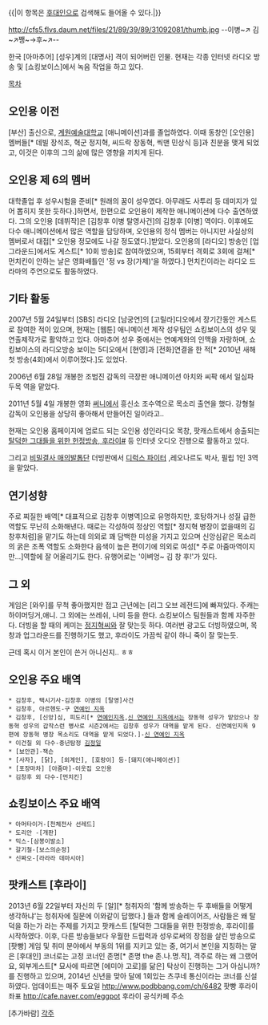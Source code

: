 {{|이 항목은 [[후대인]]으로 검색해도 들어올 수 있다.|}}

http://cfs5.flvs.daum.net/files/21/89/39/89/31092081/thumb.jpg
--이병~↗ 김~↗쨍~→후~↗--

한국 [아마추어] [성우]계의 [대명사] 격이 되어버린 인물. 현재는 각종 인터넷 라디오 방송 및 [쇼킹보이스]에서 녹음 작업을 하고 있다.

[[목차]]
== 오인용 이전 ==
[부산] 출신으로, [[계원예술대학교]] [애니메이션]과를 졸업하였다. 이때 동창인 [오인용] 멤버들[* 데빌 장석조, 혁군 정지혁, 씨드락 장동혁, 씩맨 민상식 등]과 친분을 맺게 되었고, 이것은 이후의 그의 삶에 많은 영향을 끼치게 된다.
== 오인용 제 6의 멤버 ==
대학졸업 후 성우시험을 준비[* 원래의 꿈이 성우였다. 아무래도 사투리 등 데미지가 있어 뽑히지 못한 듯하다.]하면서, 한편으로 오인용이 제작한 애니메이션에 다수 출연하였다. 그의 오인용 [데뷔작]은 [김창후 이병 탈영사건]의 김창후 [이병] 역이다. 이후에도 다수 애니메이션에서 많은 역할을 담당하며, 오인용의 정식 멤버는 아니지만 사실상의 멤버로서 대접[* 오인용 정모에도 나갈 정도였다.]받았다. 오인용의 [라디오] 방송인 [업그라운드]에서도 게스트[* 10회 방송]로 참여하였으며, 15회부터 격회로 3회에 걸쳐[* 먼치킨이 안하는 날은 영화배틀인 '정 vs 장(가제)'을 하였다.] 먼치킨이라는 라디오 드라마의 주연으로도 활동하였다.
== 기타 활동 ==
2007년 5월 24일부터 [SBS] 라디오 [남궁연]의 [고릴라]디오에서 장기간동안 게스트로 참여한 적이 있으며, 현재는 [웹툰] 애니메이션 제작 성우팀인 쇼킹보이스의 성우 및 연출제작가로 활약하고 있다. 아마추어 성우 중에서는 연예계와의 인맥을 자랑하며, 쇼킹보이스의 라디오방송 보이는 5디오에서 [현영]과 [전화]연결을 한 적[* 2010년 새해 첫 방송(4회)에서 이루어졌다.]도 있었다.

2006년 6월 28일 개봉한 조범진 감독의 극장판 애니메이션 아치와 씨팍 에서 일심파 두목 역을 맡았다.

2011년 5월 4일 개봉한 영화 [[써니]]에서 흥신소 조수역으로 목소리 출연을 했다. 강형철 감독이 오인용을 상당히 좋아해서 만들어진 일이라고..

현재는 오인용 홈페이지에 업로드 되는 오인용 성인라디오 목창, 팟캐스트에서 송출되는 [[탈덕한 그대들을 위한 헌정방송, 후라이]][http://www.podbbang.com/ch/6482 #] 등 인터넷 오디오 진행으로 활동하고 있다.

그리고 [[비밀결사 매의발톱단]] 더빙판에서 [[디럭스 파이터]] ,레오나르도 박사, 필립 1인 3역을 맡았다.

== 연기성향 ==
주로 찌질한 배역[* 대표적으로 김창후 이병역]으로 유명하지만, 호탕하거나 성질 급한 역할도 무난히 소화해낸다. 때로는 각성하여 정상인 역할[* 정지혁 병장이 없을때의 김창후처럼]을 맡기도 하는데 의외로 꽤 담백한 미성을 가지고 있으며 신앙심같은 목소리의 굵은 조폭 역할도 소화한다 음색이 높은 편이기에 의외로 여성[* 주로 아줌마역이지만...]역할에 잘 어울리기도 한다. 유행어로는 '이벼엉~ 김 창 후!'가 있다.

== 그 외 ==
게임은 [와우]를 무척 좋아했지만 접고 근년에는 [리그 오브 레전드]에 빠져있다.
주캐는 하이머딩거,애니. 그 외에는 쓰레쉬, 나미 등을 한다. 쇼킹보이스 팀원들과 함께 자주한다.
더빙을 할 때의 케미는 [[정지혁]]씨와 잘 맞는듯 하다. 여러번 광고도 더빙하였으며, 목창과 업그라운드를 진행하기도 했고, 후라이도 가끔씩 같이 하니 죽이 잘 맞는듯.


근데 혹시 이거 본인이 쓴거 아니신지.. ㅎㅎ
== 오인용 주요 배역 ==
 * 김창후, 택시기사-김창후 이병의 [탈영]사건
 * 김창후, 아르헨도-구 [[연예인 지옥]]
 * 김창후, [신앙]심, 피도리[* [[연예인지옥]],[[신 연예인 지옥]]에서는 장동혁 성우가 맡았으나 장동혁 성우의 갑작스런 병사로 시즌2에서는 김창후 성우가 대역을 맡게 된다. 신연예인지옥 9편에 장동혁 병장 목소리도 대역을 맡게 되었다.]-[[신 연예인 지옥]]
 * 이건칠 외 다수-중년탐정 [[김정일]] 
 * [보안관]-잭슨
 * [사자], [닭], [외계인], [호랑이] 등-[돼지(애니메이션)]
 * [포장마차] [아줌마]-이웃집 오인용
 * 김창후 외 다수-[먼치킨]
== 쇼킹보이스 주요 배역 ==
 * 아머타이거-[천체전사 선레드]
 * 도리안 -[개판]
 * 믹스-[삼봉이발소]
 * 갈기철-[보스의순정]
 * 신짜오-[라라라 데마시아]
== 팟캐스트 [후라이] ==
2013년 6월 22일부터 자신의 두 [알][* 청취자의 '함께 방송하는 두 후배들을 어떻게 생각하냐'는 청취자에 질문에 이와같이 답했다.] 들과 함께 슬레이어즈, 사람들은 왜 탈덕을 하는가 라는 주제를 가지고 팟캐스트 [탈덕한 그대들을 위한 헌정방송, 후라이]를 시작하였다. 이후, 다른 방송들보다 우월한 드립력과 성우로써의 장점을 살린 방송으로 [팟빵] 게임 및 취미 분야에서 부동의 1위를 지키고 있는 중, 여기서 본인을 지칭하는 말은 [후대인]
코너로는 고정 코너인 존명[* 존명 the 존.나.명.작], 격주로 하는 왜 그랬어요, 외부게스트[* 묘사에 따르면 [에미야 고로]를 닮은] 탁상이 진행하는 그거 아십니까?를 진행하고 있으며, 2014년 신년을 맞아 달에 1회있는 츠쿠네 통신이라는 코너를 신설하였다.
업데이트는 매주 토요일
http://www.podbbang.com/ch/6482 팟빵 후라이 좌표
http://cafe.naver.com/eggpot 후라이 공식카페 주소
 
[추가바람]
[[각주]]

